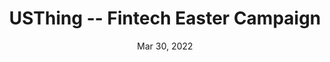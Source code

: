 ---
title: "USThing -- Fintech Easter Campaign"
description: "A Wordle-like game for the Fintech Easter Campaign"
date: "Mar 30, 2022"
---